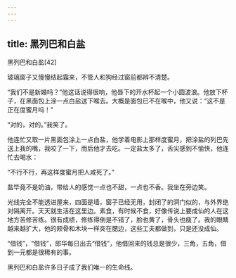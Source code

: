 ```yaml
---
---
---
```

title: 黑列巴和白盐
---




黑列巴和白盐[42]



玻璃窗子又慢慢结起霜来，不管人和狗经过窗前都辨不清楚。

“我们不是新婚吗？”他这话说得很响，他唇下的开水杯起一个小圆波浪。他放下杯子，在黑面包上涂一点白盐送下喉去。大概是面包已不在喉中，他又说：“这不是正在度蜜月吗！”

“对的，对的。”我笑了。

他连忙又取一片黑面包涂上一点白盐，他学着电影上那样度蜜月，把涂盐的列巴先送上我的嘴，我咬了一下，而后他才去吃。一定盐太多了，舌尖感到不愉快，他连忙去喝水：

“不行不行，再这样度蜜月把人咸死了。”

盐毕竟不是奶油，带给人的感觉一点也不甜，一点也不香。我坐在旁边笑。

光线完全不能透进屋来，四面是墙，窗子已经无用，封闭了的洞门似的，与外界绝对隔离开。天天就生活在这里边。素食，有时候不食，好像传说上要成仙的人在这地方苦修苦练。很有成绩，修练得倒是不错了，脸也黄了，骨头也瘦了。我的眼睛越来越扩大，他的颊骨和木块一样突在腮边，这些工夫都做到，只是还没成仙。

“借钱”，“借钱”，郎华每日出去“借钱”，他借回来的钱总是很少，三角，五角，借到一元都是很稀有的事。

黑列巴和白盐许多日子成了我们唯一的生命线。